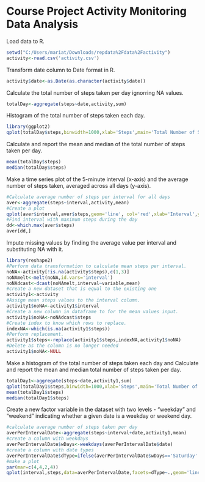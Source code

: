Course Project Activity Monitoring Data Analysis
==========================================================

Load data to R.

```r
setwd("C:/Users/mariat/Downloads/repdata%2Fdata%2Factivity")
activity<-read.csv('activity.csv')
```
Transform date column to Date format in R.
```r
activity$date<-as.Date(as.character(activity$date))
```

Calculate the total number of steps taken per day ignorring NA values.

```r
totalDay<-aggregate(steps~date,activity,sum)
```

Histogram of the total number of steps taken each day.

```r
library(ggplot2)
qplot(totalDay$steps,binwidth=1000,xlab='Steps',main='Total Number of Steps per Day with NA')
```

Calculate and report the mean and median of the total number of steps taken per day.

```r
mean(totalDay$steps)
median(totalDay$steps)
```

Make a time series plot of the 5-minute interval (x-axis) and the average number of steps taken, averaged across all days (y-axis).

```r
#Calculate average number of steps per interval for all days
aver<-aggregate(steps~interval,activity,mean)
#Create a plot
qplot(aver$interval,aver$steps,geom='line', col='red',xlab='Interval',ylab='Steps (mean)',main='Average Steps per Interval')
#Find interval with maximum steps during the day
dd<-which.max(aver$steps)
aver[dd,]
```

Impute missing values by finding the average value per interval and substituting NA with it. 

```r
library(reshape2)
#Perform data transformation to calculate mean steps per interval.
noNA<-activity[!is.na(activity$steps),c(1,3)]
noNAmelt<-melt(noNA,id.vars='interval')
noNAdcast<-dcast(noNAmelt,interval~variable,mean)
#create a new dataset that is equal to the existing one
activity1<-activity
#Assign mean steps values to the interval column.
activity1$noNA<-activity1$interval
#Create a new column in dataframe to for the mean values input.   
activity1$noNA<-noNAdcast$steps
#Create index to know which rows to replace.
indexNA<-which(is.na(activity1$steps))
#Perform replacement.
activity1$steps<-replace(activity1$steps,indexNA,activity1$noNA)
#Delete as the column is no longer needed
activity1$noNA<-NULL
```

Make a histogram of the total number of steps taken each day and Calculate and report the mean and median total number of steps taken per day. 


```r
totalDay1<-aggregate(steps~date,activity1,sum)
qplot(totalDay1$steps,binwidth=1000,xlab='Steps',main='Total Number of Steps per Day with NA removed')
mean(totalDay1$steps)
median(totalDay1$steps)
```

Create a new factor variable in the dataset with two levels - "weekday" and "weekend" indicating whether a given date is a weekday or weekend day.

```r
#calculate average number of steps taken per day
averPerIntervalDate<-aggregate(steps~interval+date,activity1,mean)
#create a column with weekdays
averPerIntervalDate$wDays<-weekdays(averPerIntervalDate$date)
#create a column with date types
averPerIntervalDate$dType=ifelse(averPerIntervalDate$wDays=='Saturday'|averPerIntervalDate$wDays=='Sunday', 'Weekend','Weekday')
#make a plot
par(mar=c(4,4,2,4))
qplot(interval,steps,data=averPerIntervalDate,facets=dType~.,geom='line',col=steps,xlab='Interval',ylab='Average Steps',main='Steps on Weekdays vs Weekend')

```

